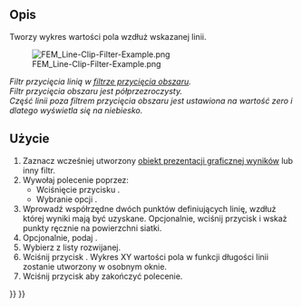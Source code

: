 <languages/>

{{Docnav
|[[FEM_PostFilterContours/pl|Filtr konturów]]
|[[FEM_PostFilterLinearizedStresses/pl|Wykres linearyzacji naprężeń]]
|[[FEM_Workbench/pl|środowisko pracy MES]]
|IconL=FEM_PostFilterContours.svg
|IconR=FEM_PostFilterLinearizedStresses.svg
|IconC=Workbench_FEM.svg
}}

{{GuiCommand/pl
|Name=FEM PostFilterDataAlongLine
|Name/pl=MES: Filtr przycięcia linią
|MenuLocation=Wyniki → Filtr przycięcia linią
|Workbenches=[[FEM_Workbench/pl|MES]]
|SeeAlso=[[FEM_PostPipelineFromResult/pl|Prezentacja graficzna wyników]], [[FEM_tutorial/pl|Poradnik MES]]
}}

<span id="Description"></span>
==Opis==

Tworzy wykres wartości pola wzdłuż wskazanej linii.

[[File:FEM_Line-Clip-Filter-Example.png]]

<div class="mw-translate-fuzzy">
''Filtr przycięcia linią w [[FEM_PostFilterClipRegion/pl|filtrze przycięcia obszaru]].<br>Filtr przycięcia obszaru jest półprzezroczysty.<br>Część linii poza filtrem przycięcia obszaru jest ustawiona na wartość zero i dlatego wyświetla się na niebiesko.''
</div>

<span id="Usage"></span>
==Użycie==

<div class="mw-translate-fuzzy">
# Zaznacz wcześniej utworzony [[FEM_PostPipelineFromResult/pl|obiekt prezentacji graficznej wyników]] lub inny filtr.
# Wywołaj polecenie poprzez:
#* Wciśnięcie przycisku {{Button|[[Image:FEM_PostFilterDataAlongLine.svg|16px]] '''Filtr przycięcia linią'''}}.
#* Wybranie opcji {{MenuCommand|Wyniki → [[Image:FEM_PostFilterDataAlongLine.svg|16px]] Filtr przycięcia linią}}.
# Wprowadź współrzędne dwóch punktów definiujących linię, wzdłuż której wyniki mają być uzyskane. Opcjonalnie, wciśnij przycisk {{Button|Wybierz punkty}} i wskaż punkty ręcznie na powierzchni siatki.
# Opcjonalnie, podaj {{MenuCommand|Rozdzielczość}}.
# Wybierz {{MenuCommand|Pole}} z listy rozwijanej.
# Wciśnij przycisk {{Button|Utwórzy wykres}}. Wykres XY wartości pola w funkcji długości linii zostanie utworzony w osobnym oknie.
# Wciśnij przycisk {{Button|OK}} aby zakończyć polecenie.
</div>


{{Docnav
|[[FEM_PostFilterContours/pl|Filtr konturów]]
|[[FEM_PostFilterLinearizedStresses/pl|Wykres linearyzacji naprężeń]]
|[[FEM_Workbench/pl|środowisko pracy MES]]
|IconL=FEM_PostFilterContours.svg
|IconR=FEM_PostFilterLinearizedStresses.svg
|IconC=Workbench_FEM.svg
}}

{{FEM Tools navi{{#translation:}}}}
{{Userdocnavi{{#translation:}}}}
{{clear}}